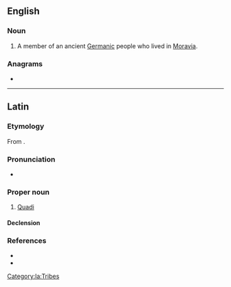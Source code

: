 ==English==

===Noun===
{{wikipedia}}
{{en-noun|s|Quadi}}

# {{lb|en|historical}} A member of an ancient [[Germanic]] people who lived in [[Moravia]].

===Anagrams===
* {{anagrams|en|Quaid}}

----

==Latin==

===Etymology===
From {{der|la|grc|Κουάδοι}}.

===Pronunciation===
* {{la-IPA|quādī}}

===Proper noun===
{{la-proper noun|Quādī|Quādōrum|m-p|second}}

# [[#English|Quadi]]

====Declension====
{{la-decl-2nd|num=pl|Quād}}

===References===
* {{R:Gaffiot}}
* {{R:Smith's Geography}}

[[Category:la:Tribes]]